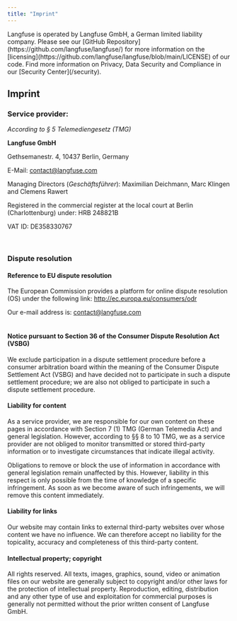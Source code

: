 ```yaml
---
title: "Imprint"
---
```



<Callout type="info">
  Langfuse is operated by Langfuse GmbH, a German limited liability
  company. Please see our [GitHub
  Repository](https://github.com/langfuse/langfuse/) for more information on the
  [licensing](https://github.com/langfuse/langfuse/blob/main/LICENSE) of our
  code. Find more information on Privacy, Data Security and Compliance in our
  [Security Center](/security).
</Callout>

## Imprint

### Service provider:

_According to § 5 Telemediengesetz (TMG)_
‍

**Langfuse GmbH**

Gethsemanestr. 4, 10437 Berlin, Germany

E-Mail: contact@langfuse.com

Managing Directors (_Geschäftsführer_): Maximilian Deichmann, Marc Klingen and Clemens
Rawert

‍Registered in the commercial register at the local court at Berlin (Charlottenburg) under: HRB 248821B

VAT ID: DE358330767

‍

### Dispute resolution

#### Reference to EU dispute resolution

The European Commission provides a platform for online dispute resolution (OS) under the following link: http://ec.europa.eu/consumers/odr

Our e-mail address is: contact@langfuse.com  
‍

#### Notice pursuant to Section 36 of the Consumer Dispute Resolution Act (VSBG)

We exclude participation in a dispute settlement procedure before a consumer arbitration board within the meaning of the Consumer Dispute Settlement Act (VSBG) and have decided not to participate in such a dispute settlement procedure; we are also not obliged to participate in such a dispute settlement procedure.
‍

#### Liability for content

As a service provider, we are responsible for our own content on these pages in accordance with Section 7 (1) TMG (German Telemedia Act) and general legislation. However, according to §§ 8 to 10 TMG, we as a service provider are not obliged to monitor transmitted or stored third-party information or to investigate circumstances that indicate illegal activity.

Obligations to remove or block the use of information in accordance with general legislation remain unaffected by this. However, liability in this respect is only possible from the time of knowledge of a specific infringement. As soon as we become aware of such infringements, we will remove this content immediately.
‍

#### Liability for links

Our website may contain links to external third-party websites over whose content we have no influence. We can therefore accept no liability for the topicality, accuracy and completeness of this third-party content.

#### Intellectual property; copyright

All rights reserved. All texts, images, graphics, sound, video or animation files on our website are generally subject to copyright and/or other laws for the protection of intellectual property. Reproduction, editing, distribution and any other type of use and exploitation for commercial purposes is generally not permitted without the prior written consent of Langfuse GmbH.
